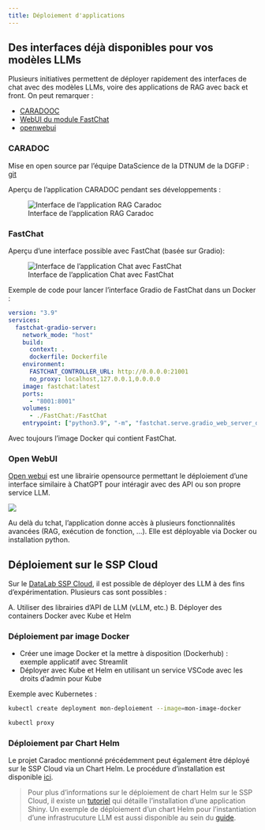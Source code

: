 ```yaml
---
title: Déploiement d'applications
---
```


## Des interfaces déjà disponibles pour vos modèles LLMs

Plusieurs initiatives permettent de déployer rapidement des interfaces de chat avec des modèles LLMs, voire des applications de RAG avec back et front. On peut remarquer :

- [CARADOOC](#caradoc)
- [WebUI du module FastChat](#fastchat)
- [openwebui](#openwebui)

### CARADOC

Mise en open source par l'équipe DataScience de la DTNUM de la DGFiP : [git](https://gitlab.adullact.net/dgfip/projets-ia/caradoc)

Aperçu de l'application CARADOC pendant ses développements :

![Interface de l'application RAG Caradoc](../images/chat.png "Interface de l'application RAG Caradoc")

### FastChat

Aperçu d'une interface possible avec FastChat (basée sur Gradio):

![Interface de l'application Chat avec FastChat](../images/chat2.png "Interface de l'application Chat avec FastChat")

Exemple de code pour lancer l'interface Gradio de FastChat dans un Docker :

```yaml
version: "3.9"
services:
  fastchat-gradio-server:
    network_mode: "host"
    build:
      context: .
      dockerfile: Dockerfile
    environment:
      FASTCHAT_CONTROLLER_URL: http://0.0.0.0:21001
      no_proxy: localhost,127.0.0.1,0.0.0.0
    image: fastchat:latest
    ports:
      - "8001:8001"
    volumes:
      - ./FastChat:/FastChat
    entrypoint: ["python3.9", "-m", "fastchat.serve.gradio_web_server_dtnum", "--controller-url", "http://0.0.0.0:21001", "--host", "0.0.0.0", "--port", "8001", "--model-list-mode", "reload"]
```

Avec toujours l'image Docker qui contient FastChat.

### Open WebUI

[Open webui](https://docs.openwebui.com/) est une librairie opensource permettant le déploiement d'une interface similaire à ChatGPT pour intéragir avec des API ou son propre service LLM. 

![](../images/openwebui.png)

Au delà du tchat, l'application donne accès à plusieurs fonctionnalités avancées (RAG, exécution de fonction, ...). Elle est déployable via Docker ou installation python.

## Déploiement sur le SSP Cloud

Sur le [DataLab SSP Cloud](https://datalab.sspcloud.fr/), il est possible de déployer des LLM à des fins d'expérimentation. Plusieurs cas sont possibles :

A. Utiliser des librairies d'API de LLM (vLLM, etc.)
B. Déployer des containers Docker avec Kube et Helm

### Déploiement par image Docker

* Créer une image Docker et la mettre à disposition (Dockerhub) : exemple applicatif avec Streamlit
* Déployer avec Kube et Helm en utilisant un service VSCode avec les droits d'admin pour Kube

Exemple avec Kubernetes :

```bash
kubectl create deployment mon-deploiement --image=mon-image-docker
```

```bash
kubectl proxy
```

### Déploiement par Chart Helm

Le projet Caradoc mentionné précédemment peut également être déployé sur le SSP Cloud via un Chart Helm. Le procédure d'installation est disponible [ici](https://gitlab.adullact.net/dgfip/projets-ia/caradoc/-/blob/master/k8s/charts/README.md).

> Pour plus d'informations sur le déploiement de chart Helm sur le SSP Cloud, il existe un [tutoriel](https://github.com/InseeFrLab/sspcloud-tutorials/blob/main/deployment/shiny-app.md) qui détaille l'installation d'une application Shiny. Un exemple de déploiement d'un chart Helm pour l'instantiation d'une infrastrucuture LLM est aussi disponible au sein du [guide](./4_Socle_Production.qmd).